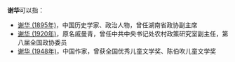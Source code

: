 '''谢华'''可以指：
* [[谢华_(1895年)|谢华 (1895年)]]，中国历史学家、政治人物，曾任湖南省政协副主席
* [[谢华_(1920年)|谢华 (1920年)]]，原名戚曼青，曾任中共中央书记处农村政策研究室副主任，第八届全国政协委员
* [[谢华_(1948年)|谢华 (1948年)]]，中国作家，曾获全国优秀儿童文学奖、陈伯吹儿童文学奖

{{Disambiguation|Cat=二字谢姓人名消歧义}}